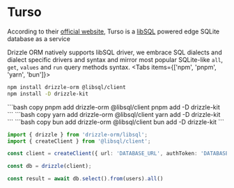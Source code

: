 
# Turso

According to their [official website](https://turso.tech/), 
Turso is a [libSQL](https://github.com/libsql/libsql) powered edge SQLite database as a service
  
Drizzle ORM natively supports libSQL driver, 
we embrace SQL dialects and dialect specific drivers and syntax and mirror most popular 
SQLite-like `all`, `get`, `values` and `run` query methods syntax. 
<Tabs items={['npm', 'pnpm', 'yarn', 'bun']}>
<Tab>
```bash copy
npm install drizzle-orm @libsql/client
npm install -D drizzle-kit 
```
</Tab>
<Tab>
```bash copy
pnpm add drizzle-orm @libsql/client
pnpm add -D drizzle-kit 
```
</Tab>
<Tab>
```bash copy
yarn add drizzle-orm @libsql/client
yarn add -D drizzle-kit 
```
</Tab>
<Tab>
```bash copy
bun add drizzle-orm @libsql/client
bun add -D drizzle-kit 
```
</Tab>
</Tabs>

```typescript copy
import { drizzle } from 'drizzle-orm/libsql';
import { createClient } from '@libsql/client';

const client = createClient({ url: 'DATABASE_URL', authToken: 'DATABASE_AUTH_TOKEN' });

const db = drizzle(client);

const result = await db.select().from(users).all()
```